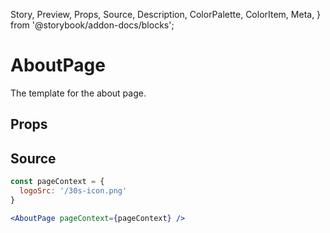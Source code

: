   Story,
  Preview,
  Props,
  Source,
  Description,
  ColorPalette,
  ColorItem,
  Meta,
} from '@storybook/addon-docs/blocks';

# AboutPage

The template for the about page.

## Props

<Props of={AboutPage} />

## Source

```jsx
const pageContext = {
  logoSrc: '/30s-icon.png'
}

<AboutPage pageContext={pageContext} />
```
